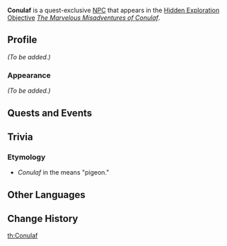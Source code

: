 {{Meta
<!-- Remove this template after adding the missing info -->
|missing_NPC_profile  = yes
<!--
|missing_NPC_idle     = yes
|missing_NPC_dialogue = yes
-->
}}
{{Character Infobox
|type             = Quest NPC
|image            = NPC Conulaf.png
|realname         = <!-- Optional, if different from in-game name -->
|deceased         = <!-- Past (for deceased prior to events of the game) or free response -->
|region           = Natlan
|location         = Natlan
|affiliation      = Masters of the Night-Wind
|title            = 
|ancestry         = <!-- Clan/family -->
|father           = 
|mother           = 
|spouse           = 
|sibling          = 
|child            = 
|relative         = Sanhaj
|relativeNote     = ancestor
|voiceEN          = 
|voiceCN          = 
|voiceJP          = 
|voiceKR          = 
}}
'''Conulaf''' is a quest-exclusive [[NPC]] that appears in the [[Hidden Exploration Objective]] ''[[The Marvelous Misadventures of Conulaf]]''.
<!--
==Location==
{{subst:#tag:gallery|
NPC Location {{subst:#titleparts:{{subst:PAGENAME}}}}.png{{subst:!}}{{subst:#titleparts:{{subst:PAGENAME}}}}'s location
NPC Location {{subst:#titleparts:{{subst:PAGENAME}}}} Context.png{{subst:!}}Additional context
}}
-->
==Profile==
<!--Detailed story/lore information goes here.-->
''(To be added.)''

===Appearance===
<!--Keep appearance section short and concise. Limit to 2 paragraphs with 3-4 sentences each.-->
''(To be added.)''

==Quests and Events==
{{Quests and Events}}
<!--
==Idle Quotes==
{{Dialogue Start}}
:{{DIcon|Idle}} {{Tx}}
::{{A|VO {{subst:#titleparts:{{subst:PAGENAME}}}} 01.ogg}} "{{Tx}}"
{{Dialogue End}}

==Dialogue==
{{Dialogue Start}}
:'''{{subst:#titleparts:{{subst:PAGENAME}}}}:''' 
:{{DIcon}}
{{Dialogue End}}

==Event Dialogue==
===Event Name===
{{Dialogue Start}}
:'''{{subst:#titleparts:{{subst:PAGENAME}}}}:'''
{{Dialogue End}}
-->
==Trivia==
===Etymology===
* ''Conulaf'' in the {{w|Mapuche language}} means "pigeon."

==Other Languages==
{{Other Languages|default_hidden=1
|en      = Conulaf
|zhs     = 科奴拉芙
|zhs_rm  = Kēnúlāfú
|zht     = 科奴拉芙
|zht_rm  = Kēnúlāfú
|ja      = コヌラフ
|ja_rm   = Konurafu
|ko      = 코누라프
|es      = Conulaf
|fr      = Conulaf
|ru      = Конулаф
|th      = Conulaf
|vi      = Conulaf
|de      = Conulaf
|id      = Conulaf
|pt      = Conulaf
|tr      = Conulaf
|it      = Conulaf
}}

==Change History==
{{Change History|5.2}}
<!--
==References==
{{Reflist}}
-->

[[th:Conulaf]]